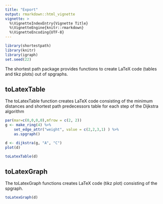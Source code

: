 ```yaml
---
title: "Export"
output: rmarkdown::html_vignette
vignette: >
  %\VignetteIndexEntry{Vignette Title}
  %\VignetteEngine{knitr::rmarkdown}
  %\VignetteEncoding{UTF-8}
---
```

```r
library(shortestpath)
library(knitr)
library(igraph)
set.seed(22)
```
The shortest path package provides functions to create LaTeX code (tables and tikz plots) out of spgraphs.  

## toLatexTable
The toLatexTable function creates LaTeX code consisting of the minimum distances and shortest path predecessors table for each step of the Dijkstra algorithm

```r
par(mar=c(0,0,0,0),mfrow = c(2, 2))
g <- make_ring(4) %>%
    set_edge_attr("weight", value = c(2,2,3,1) ) %>%
    as.spgraph()

d <- dijkstra(g, "A", "C")
plot(d)

toLatexTable(d)
```

## toLatexGraph
The toLatexGraph functions creates LaTeX code (tikz plot) consisting of the spgraph.
```r
toLatexGraph(d)
```
